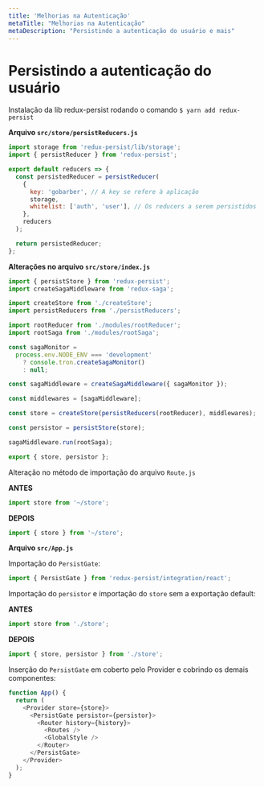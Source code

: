 ```yaml
---
title: 'Melhorias na Autenticação'
metaTitle: "Melhorias na Autenticação"
metaDescription: "Persistindo a autenticação do usuário e mais"
---
```


# Persistindo a autenticação do usuário

Instalação da lib redux-persist rodando o comando `$ yarn add redux-persist`

**Arquivo `src/store/persistReducers.js`**

```js
import storage from 'redux-persist/lib/storage';
import { persistReducer } from 'redux-persist';

export default reducers => {
  const persistedReducer = persistReducer(
    {
      key: 'gobarber', // A key se refere à aplicação
      storage,
      whitelist: ['auth', 'user'], // Os reducers a serem persistidos
    },
    reducers
  );

  return persistedReducer;
};
```

**Alterações no arquivo `src/store/index.js`**

```js
import { persistStore } from 'redux-persist';
import createSagaMiddleware from 'redux-saga';

import createStore from './createStore';
import persistReducers from './persistReducers';

import rootReducer from './modules/rootReducer';
import rootSaga from './modules/rootSaga';

const sagaMonitor =
  process.env.NODE_ENV === 'development'
    ? console.tron.createSagaMonitor()
    : null;

const sagaMiddleware = createSagaMiddleware({ sagaMonitor });

const middlewares = [sagaMiddleware];

const store = createStore(persistReducers(rootReducer), middlewares);

const persistor = persistStore(store);

sagaMiddleware.run(rootSaga);

export { store, persistor };
```

Alteração no método de importação do arquivo `Route.js`

**ANTES**

```js
import store from '~/store';
```

**DEPOIS**

```js
import { store } from '~/store';
```

**Arquivo `src/App.js`**

Importação do `PersistGate`:

```js
import { PersistGate } from 'redux-persist/integration/react';
```

Importação do `persistor` e importação do `store` sem a exportação default:

**ANTES**
```js
import store from './store';
```

**DEPOIS**
```js
import { store, persistor } from './store';
```

Inserção do `PersistGate` em coberto pelo Provider e cobrindo os demais componentes:

```js
function App() {
  return (
    <Provider store={store}>
      <PersistGate persistor={persistor}>
        <Router history={history}>
          <Routes />
          <GlobalStyle />
        </Router>
      </PersistGate>
    </Provider>
  );
}
```
